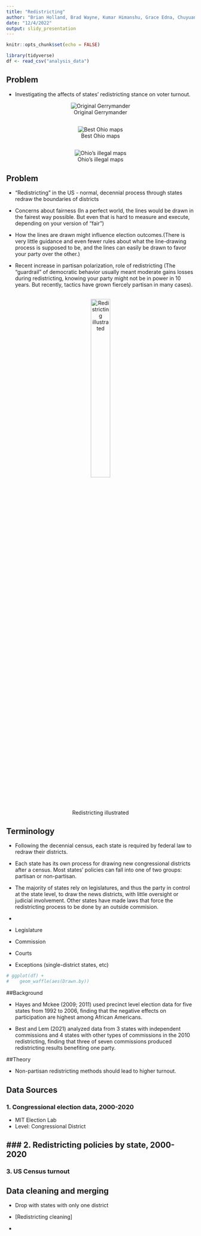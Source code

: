 ---
title: "Redistricting"
author: "Brian Holland, Brad Wayne, Kumar Himanshu, Grace Edna, Chuyuan Zhong"
date: "12/4/2022"
output: slidy_presentation
---

```{r setup, include=FALSE}
knitr::opts_chunk$set(echo = FALSE)
```


```{r include=FALSE}
library(tidyverse)
df <- read_csv("analysis_data")
```

## Problem

- Investigating the affects of states' redistricting stance on voter turnout.


<center>
![Original Gerrymander](images/GerryManderCartoonMap.png)
</center>

## 
<center>
![Best Ohio maps](images/ohio_bests.png)
</center>

## 
<center>
![Ohio's illegal maps](images/ohio_current.png)
</center>

## Problem

 - "Redistricting" in the US - normal, decennial process through states redraw the boundaries of  districts

 - Concerns about fairness (In a perfect world, the lines would be drawn in the fairest way possible. But even that is hard to measure and execute, depending on your version of "fair")

 - How the lines are drawn might influence election outcomes.(There is very little guidance and even fewer rules about what the line-drawing process is supposed to be, and the lines can easily be drawn to favor your party over the other.)
 
- Recent increase in partisan polarization, role of redistricting (The "guardrail" of democratic behavior usually meant moderate gains losses during redistricting, knowing your party might not be in power in 10 years. But recently, tactics have grown fiercely partisan in many cases).

## 
<center>
![Redistricting illustrated](images/DifferingApportionment.svg){width=35%}
</center>

## Terminology

- Following the decennial census, each state is required by federal law to redraw their districts.

- Each state has its own process for drawing new congressional districts after a census. Most states’ policies can fall into one of two groups: partisan or non-partisan.

- The majority of states rely on legislatures, and thus the party in control at the state level, to draw the news districts, with little oversight or judicial involvement. Other states have made laws that force the redistricting process to be done by an outside commision.

- 


 - Legislature
 - Commission
 - Courts
 - Exceptions (single-district states, etc)
 <center>
 ```{r}
 # ggplot(df) +
 #    geom_waffle(aes(Drawn.by))
 ```
</center>


</center>

##Background


</center>

- Hayes and Mckee (2009; 2011) used precinct level election data for five states from 1992 to 2006, finding that the negative effects on participation are highest among African Americans.

- Best and Lem (2021) analyzed data from 3 states with independent commissions and 4 states with other types of commissions in the 2010 redistricting, finding that three of seven commissions produced redistricting results benefiting one party.


</center>


##Theory

- Non-partisan redistricting methods should lead to higher turnout.


</center>


## Data Sources


### 1. Congressional election data, 2000-2020
- MIT Election Lab
- Level: Congressional District

### 2. Redistricting policies by state, 2000-2020
- 

### 3. US Census turnout

</center>


</center>

## Data cleaning and merging

- Drop with states with only one district

- [Redistricting cleaning]

- 


</center>































